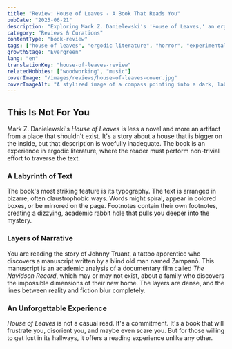 ```yaml
---
title: "Review: House of Leaves - A Book That Reads You"
pubDate: "2025-06-21"
description: "Exploring Mark Z. Danielewski's 'House of Leaves,' an ergodic novel that challenges the very act of reading through its complex layout and layered narrative."
category: "Reviews & Curations"
contentType: "book-review"
tags: ["house of leaves", "ergodic literature", "horror", "experimental fiction", "danielewski"]
growthStage: "Evergreen"
lang: "en"
translationKey: "house-of-leaves-review"
relatedHobbies: ["woodworking", "music"]
coverImage: "/images/reviews/house-of-leaves-cover.jpg"
coverImageAlt: "A stylized image of a compass pointing into a dark, labyrinthine hallway, representing the disorienting nature of the book."
---
```


## This Is Not For You

Mark Z. Danielewski's *House of Leaves* is less a novel and more an artifact from a place that shouldn't exist. It's a story about a house that is bigger on the inside, but that description is woefully inadequate. The book is an experience in ergodic literature, where the reader must perform non-trivial effort to traverse the text.

### A Labyrinth of Text
The book's most striking feature is its typography. The text is arranged in bizarre, often claustrophobic ways. Words might spiral, appear in colored boxes, or be mirrored on the page. Footnotes contain their own footnotes, creating a dizzying, academic rabbit hole that pulls you deeper into the mystery.

### Layers of Narrative
You are reading the story of Johnny Truant, a tattoo apprentice who discovers a manuscript written by a blind old man named Zampanò. This manuscript is an academic analysis of a documentary film called *The Navidson Record*, which may or may not exist, about a family who discovers the impossible dimensions of their new home. The layers are dense, and the lines between reality and fiction blur completely.

### An Unforgettable Experience
*House of Leaves* is not a casual read. It's a commitment. It's a book that will frustrate you, disorient you, and maybe even scare you. But for those willing to get lost in its hallways, it offers a reading experience unlike any other.
